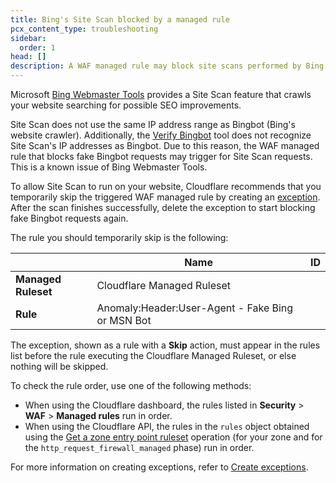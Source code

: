 ```yaml
---
title: Bing's Site Scan blocked by a managed rule
pcx_content_type: troubleshooting
sidebar:
  order: 1
head: []
description: A WAF managed rule may block site scans performed by Bing Webmaster Tools.
---
```



Microsoft [Bing Webmaster Tools](https://www.bing.com/webmaster/tools) provides a Site Scan feature that crawls your website searching for possible SEO improvements.

Site Scan does not use the same IP address range as Bingbot (Bing's website crawler). Additionally, the [Verify Bingbot](https://www.bing.com/toolbox/verify-bingbot) tool does not recognize Site Scan's IP addresses as Bingbot. Due to this reason, the WAF managed rule that blocks fake Bingbot requests may trigger for Site Scan requests. This is a known issue of Bing Webmaster Tools.

To allow Site Scan to run on your website, Cloudflare recommends that you temporarily skip the triggered WAF managed rule by creating an [exception](/waf/managed-rules/waf-exceptions/). After the scan finishes successfully, delete the exception to start blocking fake Bingbot requests again.

The rule you should temporarily skip is the following:

|                     | Name                                             | ID                                               |
| ------------------- | ------------------------------------------------ | ------------------------------------------------ |
| **Managed Ruleset** | Cloudflare Managed Ruleset                       | <RuleID id="efb7b8c949ac4650a09736fc376e9aee" /> |
| **Rule**            | Anomaly:Header:User-Agent - Fake Bing or MSN Bot | <RuleID id="ae20608d93b94e97988db1bbc12cf9c8" /> |

The exception, shown as a rule with a **Skip** action, must appear in the rules list before the rule executing the Cloudflare Managed Ruleset, or else nothing will be skipped.

To check the rule order, use one of the following methods:

- When using the Cloudflare dashboard, the rules listed in **Security** > **WAF** > **Managed rules** run in order.
- When using the Cloudflare API, the rules in the `rules` object obtained using the [Get a zone entry point ruleset](/api/operations/getZoneEntrypointRuleset) operation (for your zone and for the `http_request_firewall_managed` phase) run in order.

For more information on creating exceptions, refer to [Create exceptions](/waf/managed-rules/waf-exceptions/).
